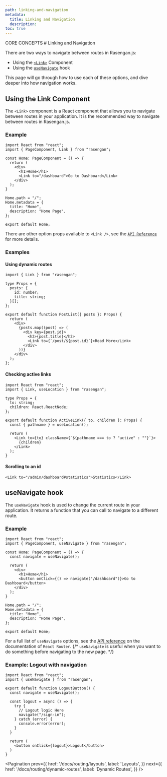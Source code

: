 ```yaml
---
path: linking-and-navigation
metadata:
  title: Linking and Navigation
  description:
toc: true
---
```



<span className="text-[12px] font-mono-regular text-foreground/60">
  CORE CONCEPTS
</span>
# Linking and Navigation

There are two ways to navigate between routes in Rasengan.js:

- Using the [`<Link>`](/docs/core/routing/linking#link-component) Component
- Using the [`useNavigate`](/docs/core/routing/linking#useNavigate) hook

This page will go through how to use each of these options, and dive deeper into how navigation works.

## Using the Link Component

The `<Link>` component is a React component that allows you to navigate between routes in your application.
It is the recommended way to navigate between routes in Rasengan.js.

### Example

```tsx title="src/app/home.page.tsx" showLineNumbers /Link/ {2,8}
import React from "react";
import { PageComponent, Link } from "rasengan";

const Home: PageComponent = () => {
  return (
    <div>
      <h1>Home</h1>
      <Link to="/dashboard">Go to Dashboard</Link>
    </div>
  );
}

Home.path = "/";
Home.metadata = {
  title: "Home",
  description: "Home Page",
};

export default Home;
```

There are other option props available to `<Link />`, see the [`API Reference`](/docs/api-reference/components/link-component) for more details.

### Examples

#### Using dynamic routes

```tsx title="src/components/Posts.tsx" showLineNumbers /Link/ {1,16}
import { Link } from "rasengan";

type Props = {
  posts: {
    id: number;
    title: string;
  }[];
};

export default function PostList({ posts }: Props) {
  return (
    <div>
      {posts.map((post) => (
        <div key={post.id}>
          <h2>{post.title}</h2>
          <Link to={`/post/${post.id}`}>Read More</Link>
        </div>
      ))}
    </div>
  );
};
```

#### Checking active links

```tsx title="src/components/ActiveLink.tsx" showLineNumbers {2,10}
import React from "react";
import { Link, useLocation } from "rasengan";

type Props = {
  to: string;
  children: React.ReactNode;
};

export default function ActiveLink({ to, children }: Props) {
  const { pathname } = useLocation();

  return (
    <Link to={to} className={`${pathname === to ? "active" : ""}`}>
      {children}
    </Link>
  );
}
```

#### Scrolling to an id

```tsx showLineNumbers /#statistics/
<Link to="/admin/dashboard#statistics">Statistics</Link>
```

## useNavigate hook

The `useNavigate` hook is used to change the current route in your application.
It returns a function that you can call to navigate to a different route.

### Example

```tsx title="src/app/home.page.tsx" showLineNumbers /useNavigate/ {2,5,10}
import React from "react";
import { PageComponent, useNavigate } from "rasengan";

const Home: PageComponent = () => {
  const navigate = useNavigate();

  return (
    <div>
      <h1>Home</h1>
      <button onClick={() => navigate("/dashboard")}>Go to Dashboard</button>
    </div>
  );
}

Home.path = "/";
Home.metadata = {
  title: "Home",
  description: "Home Page",
};

export default Home;
```

For a full list of `useNavigate` options, see the [API reference](https://reactrouter.com/en/main/hooks/use-navigate) on the documentation of `React Router`.
{/* 
<AlertBox type="tip">
  `useNavigate` is useful when you want to do something before navigating to the
  new page.
</AlertBox> */}

### Example: Logout with navigation

```tsx title="src/components/LogoutButton.tsx" showLineNumbers /useNavigate/ {2,5,10}
import React from "react";
import { useNavigate } from "rasengan";

export default function LogoutButton() {
  const navigate = useNavigate();

  const logout = async () => {
    try {
      // Logout logic Here
      navigate("/sign-in");
    } catch (error) {
      console.error(error);
    }
  }

  return (
    <button onClick={logout}>Logout</button>
  )
}
```

<Pagination 
  prev={{
    href: '/docs/routing/layouts',
    label: 'Layouts',
  }}
  next={{
    href: '/docs/routing/dynamic-routes',
    label: 'Dynamic Routes',
  }}
/>